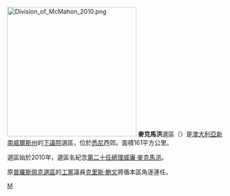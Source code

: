 [[File:Division_of_McMahon_2010.png|300px]]
'''麥克馬洪'''選區（{{lang-en|Division of McMahon}}）是[[澳大利亞|澳大利亞]][[新南威爾斯州|新南威爾斯州]]的[[澳大利亞下議院|下議院]]選區，位於[[悉尼|悉尼]]西郊。面積161平方公里。

選區始於2010年，選區名紀念[[澳大利亞總理|第二十任總理]][[威廉·麥克馬洪|威廉·麥克馬洪]]。

原[[普羅斯佩克_(澳大利亞國會選區)|普羅斯佩克選區]]的[[澳大利亞工黨|工黨]]議員[[克里斯·鮑文|克里斯·鮑文]]將循本區角逐連任。

[[Category:澳大利亞國會選區|M]]
